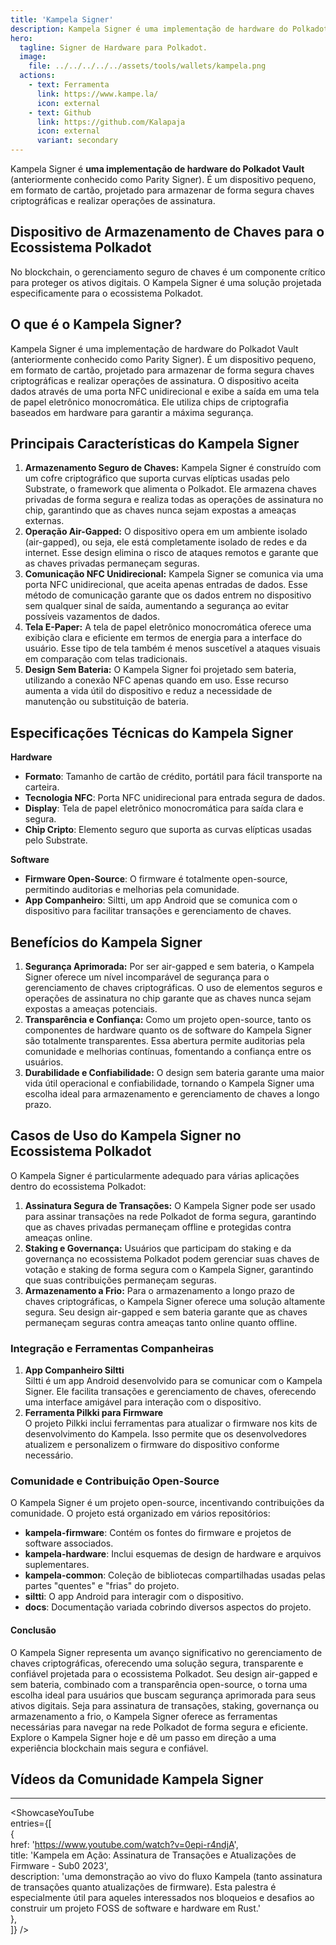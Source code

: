 ```yaml
---
title: 'Kampela Signer'  
description: Kampela Signer é uma implementação de hardware do Polkadot Vault. É um dispositivo pequeno, em formato de cartão, projetado para armazenar de forma segura chaves criptográficas e realizar operações de assinatura.  
hero:  
  tagline: Signer de Hardware para Polkadot.  
  image:  
    file: ../../../../../assets/tools/wallets/kampela.png  
  actions:  
    - text: Ferramenta  
      link: https://www.kampe.la/  
      icon: external  
    - text: Github  
      link: https://github.com/Kalapaja  
      icon: external  
      variant: secondary  
---
```



Kampela Signer é **uma implementação de hardware do Polkadot Vault** (anteriormente conhecido como Parity Signer). É um dispositivo pequeno, em formato de cartão, projetado para armazenar de forma segura chaves criptográficas e realizar operações de assinatura.  

## Dispositivo de Armazenamento de Chaves para o Ecossistema Polkadot  
No blockchain, o gerenciamento seguro de chaves é um componente crítico para proteger os ativos digitais. O Kampela Signer é uma solução projetada especificamente para o ecossistema Polkadot.  

## O que é o Kampela Signer?  
Kampela Signer é uma implementação de hardware do Polkadot Vault (anteriormente conhecido como Parity Signer). É um dispositivo pequeno, em formato de cartão, projetado para armazenar de forma segura chaves criptográficas e realizar operações de assinatura. O dispositivo aceita dados através de uma porta NFC unidirecional e exibe a saída em uma tela de papel eletrônico monocromática. Ele utiliza chips de criptografia baseados em hardware para garantir a máxima segurança.  

## Principais Características do Kampela Signer  
1. **Armazenamento Seguro de Chaves:** Kampela Signer é construído com um cofre criptográfico que suporta curvas elípticas usadas pelo Substrate, o framework que alimenta o Polkadot. Ele armazena chaves privadas de forma segura e realiza todas as operações de assinatura no chip, garantindo que as chaves nunca sejam expostas a ameaças externas.  
2. **Operação Air-Gapped:** O dispositivo opera em um ambiente isolado (air-gapped), ou seja, ele está completamente isolado de redes e da internet. Esse design elimina o risco de ataques remotos e garante que as chaves privadas permaneçam seguras.  
3. **Comunicação NFC Unidirecional:** Kampela Signer se comunica via uma porta NFC unidirecional, que aceita apenas entradas de dados. Esse método de comunicação garante que os dados entrem no dispositivo sem qualquer sinal de saída, aumentando a segurança ao evitar possíveis vazamentos de dados.  
4. **Tela E-Paper:** A tela de papel eletrônico monocromática oferece uma exibição clara e eficiente em termos de energia para a interface do usuário. Esse tipo de tela também é menos suscetível a ataques visuais em comparação com telas tradicionais.  
5. **Design Sem Bateria:** O Kampela Signer foi projetado sem bateria, utilizando a conexão NFC apenas quando em uso. Esse recurso aumenta a vida útil do dispositivo e reduz a necessidade de manutenção ou substituição de bateria.  

## Especificações Técnicas do Kampela Signer  
**Hardware**  
- **Formato**: Tamanho de cartão de crédito, portátil para fácil transporte na carteira.  
- **Tecnologia NFC**: Porta NFC unidirecional para entrada segura de dados.  
- **Display**: Tela de papel eletrônico monocromática para saída clara e segura.  
- **Chip Cripto**: Elemento seguro que suporta as curvas elípticas usadas pelo Substrate.  

**Software**  
- **Firmware Open-Source**: O firmware é totalmente open-source, permitindo auditorias e melhorias pela comunidade.  
- **App Companheiro**: Siltti, um app Android que se comunica com o dispositivo para facilitar transações e gerenciamento de chaves.  

## Benefícios do Kampela Signer  
1. **Segurança Aprimorada:** Por ser air-gapped e sem bateria, o Kampela Signer oferece um nível incomparável de segurança para o gerenciamento de chaves criptográficas. O uso de elementos seguros e operações de assinatura no chip garante que as chaves nunca sejam expostas a ameaças potenciais.  
2. **Transparência e Confiança:** Como um projeto open-source, tanto os componentes de hardware quanto os de software do Kampela Signer são totalmente transparentes. Essa abertura permite auditorias pela comunidade e melhorias contínuas, fomentando a confiança entre os usuários.  
3. **Durabilidade e Confiabilidade:** O design sem bateria garante uma maior vida útil operacional e confiabilidade, tornando o Kampela Signer uma escolha ideal para armazenamento e gerenciamento de chaves a longo prazo.  

## Casos de Uso do Kampela Signer no Ecossistema Polkadot  
O Kampela Signer é particularmente adequado para várias aplicações dentro do ecossistema Polkadot:  
1. **Assinatura Segura de Transações:** O Kampela Signer pode ser usado para assinar transações na rede Polkadot de forma segura, garantindo que as chaves privadas permaneçam offline e protegidas contra ameaças online.  
2. **Staking e Governança:** Usuários que participam do staking e da governança no ecossistema Polkadot podem gerenciar suas chaves de votação e staking de forma segura com o Kampela Signer, garantindo que suas contribuições permaneçam seguras.  
3. **Armazenamento a Frio:** Para o armazenamento a longo prazo de chaves criptográficas, o Kampela Signer oferece uma solução altamente segura. Seu design air-gapped e sem bateria garante que as chaves permaneçam seguras contra ameaças tanto online quanto offline.  

### Integração e Ferramentas Companheiras  
1. **App Companheiro Siltti**  
Siltti é um app Android desenvolvido para se comunicar com o Kampela Signer. Ele facilita transações e gerenciamento de chaves, oferecendo uma interface amigável para interação com o dispositivo.  
2. **Ferramenta Pilkki para Firmware**  
O projeto Pilkki inclui ferramentas para atualizar o firmware nos kits de desenvolvimento do Kampela. Isso permite que os desenvolvedores atualizem e personalizem o firmware do dispositivo conforme necessário.  

### Comunidade e Contribuição Open-Source  
O Kampela Signer é um projeto open-source, incentivando contribuições da comunidade. O projeto está organizado em vários repositórios:  
- **kampela-firmware**: Contém os fontes do firmware e projetos de software associados.  
- **kampela-hardware**: Inclui esquemas de design de hardware e arquivos suplementares.  
- **kampela-common**: Coleção de bibliotecas compartilhadas usadas pelas partes "quentes" e "frias" do projeto.  
- **siltti**: O app Android para interagir com o dispositivo.  
- **docs**: Documentação variada cobrindo diversos aspectos do projeto.  

#### Conclusão  
O Kampela Signer representa um avanço significativo no gerenciamento de chaves criptográficas, oferecendo uma solução segura, transparente e confiável projetada para o ecossistema Polkadot. Seu design air-gapped e sem bateria, combinado com a transparência open-source, o torna uma escolha ideal para usuários que buscam segurança aprimorada para seus ativos digitais. Seja para assinatura de transações, staking, governança ou armazenamento a frio, o Kampela Signer oferece as ferramentas necessárias para navegar na rede Polkadot de forma segura e eficiente. Explore o Kampela Signer hoje e dê um passo em direção a uma experiência blockchain mais segura e confiável.  

## Vídeos da Comunidade Kampela Signer  
------------  
<ShowcaseYouTube  
  entries={[  
    {  
      href: 'https://www.youtube.com/watch?v=0epi-r4ndjA',  
      title: 'Kampela em Ação: Assinatura de Transações e Atualizações de Firmware - Sub0 2023',  
      description: 'uma demonstração ao vivo do fluxo Kampela (tanto assinatura de transações quanto atualizações de firmware). Esta palestra é especialmente útil para aqueles interessados nos bloqueios e desafios ao construir um projeto FOSS de software e hardware em Rust.'  
          },  
  ]} />  

